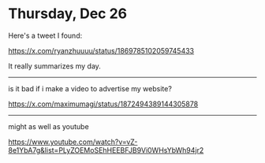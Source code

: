 
# Thursday, Dec 26

Here's a tweet I found:

https://x.com/ryanzhuuuu/status/1869785102059745433

It really summarizes my day.

---

is it bad if i make a video to advertise my website?

https://x.com/maximumagi/status/1872494389144305878

---

might as well as youtube

https://www.youtube.com/watch?v=vZ-8e1YbA7g&list=PLyZOEMoSEhHEEBFJB9Vi0WHsYbWh94jr2